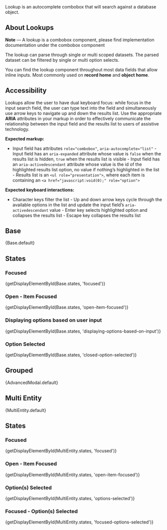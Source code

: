 
<div className="doc lead">
  Lookup is an autocomplete combobox that will search against a database object.
</div>

## About Lookups

**Note** — A lookup is a combobox component, please find implementation documentation under the combobox component

The lookup can parse through single or multi scoped datasets. The parsed dataset can be filtered by single or multi option selects.

You can find the lookup component throughout most data fields that allow inline inputs. Most commonly used on **record home** and **object home**.

## Accessibility

Lookups allow the user to have dual keyboard focus: while focus in the input search field, the user can type text into the field and simultaneously use arrow keys to navigate up and down the results list. Use the appropriate **ARIA** attributes in your markup in order to effectively communicate the relationship between the input field and the results list to users of assistive technology.

**Expected markup:**

- Input field has attributes `role="combobox"`, `aria-autocomplete="list"` - Input field has an `aria-expanded` attribute whose value is `false` when the results list is hidden, `true` when the results list is visible - Input field has an `aria-activedescendant` attribute whose value is the id of the highlighted results list option, no value if nothing’s highlighted in the list - Results list is an `<ul role="presentation">`, where each item is containing an `<a href="javascript:void(0);" role="option">`

**Expected keyboard interactions:**

- Character keys filter the list - Up and down arrow keys cycle through the available options in the list and update the input field’s `aria-activedescendant` value - Enter key selects highlighted option and collapses the results list - Escape key collapses the results list


## Base

<CodeView>
  <Base.Context>
    {Base.default}
  </Base.Context>
</CodeView>

## States

### Focused

<CodeView>
  <Base.Context>
    {getDisplayElementById(Base.states, 'focused')}
  </Base.Context>
</CodeView>

### Open - Item Focused
<CodeView>
  <Base.Context>
    {getDisplayElementById(Base.states, 'open-item-focused')}
  </Base.Context>
</CodeView>

### Displaying options based on user input
<CodeView>
  <Base.Context>
    {getDisplayElementById(Base.states, 'displaying-options-based-on-input')}
  </Base.Context>
</CodeView>

### Option Selected
<CodeView>
  <Base.Context>
    {getDisplayElementById(Base.states, 'closed-option-selected')}
  </Base.Context>
</CodeView>

## Grouped

<CodeView>
  {AdvancedModal.default}
</CodeView>

## Multi Entity

<CodeView>
  <MultiEntity.Context>
    {MultiEntity.default}
  </MultiEntity.Context>
</CodeView>

## States

### Focused
<CodeView>
  <MultiEntity.Context>
    {getDisplayElementById(MultiEntity.states, 'focused')}
  </MultiEntity.Context>
</CodeView>

### Open - Item Focused
<CodeView>
  <MultiEntity.Context>
    {getDisplayElementById(MultiEntity.states, 'open-item-focused')}
  </MultiEntity.Context>
</CodeView>

### Option(s) Selected
<CodeView>
  <MultiEntity.Context>
    {getDisplayElementById(MultiEntity.states, 'options-selected')}
  </MultiEntity.Context>
</CodeView>

### Focused - Option(s) Selected
<CodeView>
  <MultiEntity.Context>
    {getDisplayElementById(MultiEntity.states, 'focused-options-selected')}
  </MultiEntity.Context>
</CodeView>
